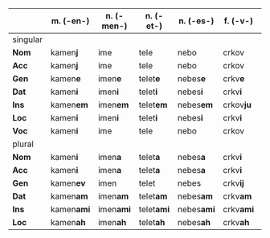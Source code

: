 |        | m. (-en-)     | n. (-men-) | n. (-et-)  | n. (-es-)  | f. (-v-)    | f. (-r-)     |
|--------|----------------|------------|------------|------------|-------------|--------------|
| singular|                |            |            |            |             |              |
| **Nom** | kamen**j**     | ime        | tele       | nebo       | crkov       | mati         |
| **Acc** | kamen**j**     | ime        | tele       | nebo       | crkov       | mati         |
| **Gen** | kamen**e**     | imen**e**  | telet**e** | nebes**e** | crkv**e**   | mater**e**   |
| **Dat** | kamen**i**     | imen**i**  | telet**i** | nebes**i** | crkv**i**   | mater**i**   |
| **Ins** | kamen**em**    | imen**em** | telet**em**| nebes**em**| crkov**ju** | mater**ju**  |
| **Loc** | kamen**i**     | imen**i**  | telet**i** | nebes**i** | crkv**i**   | mater**i**   |
| **Voc** | kamen**i**     | ime        | tele       | nebo       | crkov       | mati         |
| plural  |                |            |            |            |             |              |
| **Nom** | kamen**i**     | imen**a**  | telet**a** | nebes**a** | crkv**i**   | mater**i**   |
| **Acc** | kamen**i**     | imen**a**  | telet**a** | nebes**a** | crkv**i**   | mater**i**   |
| **Gen** | kamen**ev**    | imen       | telet      | nebes      | crkv**ij**  | mater**ij**  |
| **Dat** | kamen**am**    | imen**am** | telet**am**| nebes**am**| crkv**am**  | mater**am**  |
| **Ins** | kamen**ami**   | imen**ami**| telet**ami**| nebes**ami**| crkv**ami**| mater**ami** |
| **Loc** | kamen**ah**    | imen**ah** | telet**ah**| nebes**ah**| crkv**ah**  | mater**ah**  |